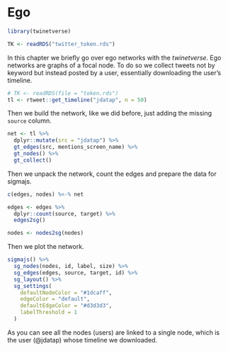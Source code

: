 # Ego {#ego}

```r
library(twinetverse)

TK <- readRDS("twitter_token.rds")
```

In this chapter we briefly go over ego networks with the _twinetverse_. Ego networks are graphs of a focal node. To do so we collect tweets not by keyword but instead posted by a user, essentially downloading the user's timeline.

```r
# TK <- readRDS(file = "token.rds")
tl <- rtweet::get_timeline("jdatap", n = 50)
```

Then we build the network, like we did before, just adding the missing `source` column.

```r
net <- tl %>% 
  dplyr::mutate(src = "jdatap") %>% 
  gt_edges(src, mentions_screen_name) %>% 
  gt_nodes() %>% 
  gt_collect()
```

Then we unpack the network, count the edges and prepare the data for sigmajs.

```r
c(edges, nodes) %<-% net

edges <- edges %>% 
  dplyr::count(source, target) %>%
  edges2sg()

nodes <- nodes2sg(nodes)
```

Then we plot the network.

```r
sigmajs() %>% 
  sg_nodes(nodes, id, label, size) %>% 
  sg_edges(edges, source, target, id) %>% 
  sg_layout() %>% 
  sg_settings(
    defaultNodeColor = "#1dcaff",
    edgeColor = "default",
    defaultEdgeColor = "#d3d3d3",
    labelThreshold = 1
  )
```

As you can see all the nodes (users) are linked to a single node, which is the user (\@jdatap) whose timeline we downloaded.
